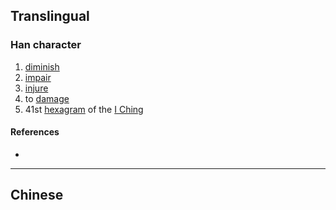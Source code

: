 {{also|損}}
{{character info/new}}
==Translingual==

===Han character===
{{Han char|rn=64|rad=手|as=07|sn=10|four=|canj=QRBO|ids=⿰扌员}}

# [[diminish]]
# [[impair]]
# [[injure]]
# to [[damage]]
# 41st [[hexagram]] of the [[I Ching]]

====References====
* {{Han ref|kx=0434.241|hdz=31883.010|uh=635F|ud=25439}}

----

==Chinese==
{{zh-see|損}}